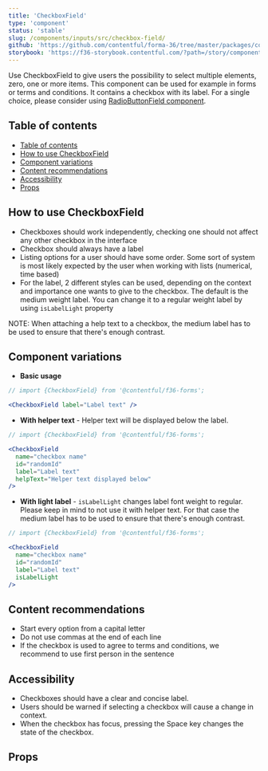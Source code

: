 ```yaml
---
title: 'CheckboxField'
type: 'component'
status: 'stable'
slug: /components/inputs/src/checkbox-field/
github: 'https://github.com/contentful/forma-36/tree/master/packages/components/inputs/src/checkbox-field'
storybook: 'https://f36-storybook.contentful.com/?path=/story/components-checkbox-field--overview'
---
```


Use CheckboxField to give users the possibility to select multiple elements, zero, one or more items. This component can be used for example in forms or terms and conditions. It contains a checkbox with its label. For a single choice, please consider using [RadioButtonField component](https://f36.contentful.com/components/radio-button-field/).

## Table of contents

- [Table of contents](#table-of-contents)
- [How to use CheckboxField](#how-to-use-checkboxfield)
- [Component variations](#component-variations)
- [Content recommendations](#content-recommendations)
- [Accessibility](#accessibility)
- [Props](#props)

## How to use CheckboxField

- Checkboxes should work independently, checking one should not affect any other checkbox in the interface
- Checkbox should always have a label
- Listing options for a user should have some order. Some sort of system is most likely expected by the user when working with lists (numerical, time based)
- For the label, 2 different styles can be used, depending on the context and importance one wants to give to the checkbox. The default is the medium weight label. You can change it to a regular weight label by using `isLabelLight` property

NOTE: When attaching a help text to a checkbox, the medium label has to be used to ensure that there's enough contrast.

## Component variations

- **Basic usage**

```jsx
// import {CheckboxField} from '@contentful/f36-forms';

<CheckboxField label="Label text" />
```

- **With helper text** - Helper text will be displayed below the label.

```jsx
// import {CheckboxField} from '@contentful/f36-forms';

<CheckboxField
  name="checkbox name"
  id="randomId"
  label="Label text"
  helpText="Helper text displayed below"
/>
```

- **With light label** - `isLabelLight` changes label font weight to regular. Please keep in mind to not use it with helper text. For that case the medium label has to be used to ensure that there's enough contrast.

```jsx
// import {CheckboxField} from '@contentful/f36-forms';

<CheckboxField
  name="checkbox name"
  id="randomId"
  label="Label text"
  isLabelLight
/>
```

## Content recommendations

- Start every option from a capital letter
- Do not use commas at the end of each line
- If the checkbox is used to agree to terms and conditions, we recommend to use first person in the sentence

## Accessibility

- Checkboxes should have a clear and concise label.
- Users should be warned if selecting a checkbox will cause a change in context.
- When the checkbox has focus, pressing the Space key changes the state of the checkbox.

## Props


<Props of="CheckboxField" />
